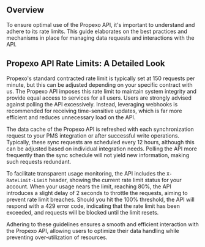 ## Overview

To ensure optimal use of the Propexo API, it's important to understand and adhere to its rate limits. This guide elaborates on the best practices and mechanisms in place for managing data requests and interactions with the API.

## Propexo API Rate Limits: A Detailed Look

Propexo's standard contracted rate limit is typically set at 150 requests per minute, but this can be adjusted depending on your specific contract with us. The Propexo API imposes this rate limit to maintain system integrity and provide equal access to services for all users. Users are strongly advised against polling the API excessively. Instead, leveraging webhooks is recommended for receiving time-sensitive updates, which is far more efficient and reduces unnecessary load on the API.

The data cache of the Propexo API is refreshed with each synchronization request to your PMS integration or after successful write operations. Typically, these sync requests are scheduled every 12 hours, although this can be adjusted based on individual integration needs. Polling the API more frequently than the sync schedule will not yield new information, making such requests redundant.

To facilitate transparent usage monitoring, the API includes the `X-RateLimit-Limit` header, showing the current rate limit status for your account. When your usage nears the limit, reaching 80%, the API introduces a slight delay of 2 seconds to throttle the requests, aiming to prevent rate limit breaches. Should you hit the 100% threshold, the API will respond with a 429 error code, indicating that the rate limit has been exceeded, and requests will be blocked until the limit resets.

Adhering to these guidelines ensures a smooth and efficient interaction with the Propexo API, allowing users to optimize their data handling while preventing over-utilization of resources.
